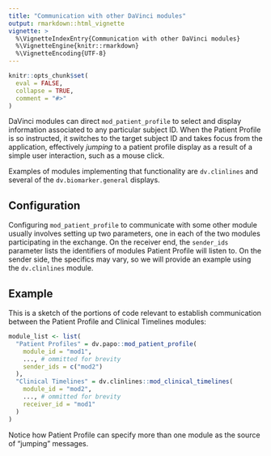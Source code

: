 ```yaml
---
title: "Communication with other DaVinci modules"
output: rmarkdown::html_vignette
vignette: >
  %\VignetteIndexEntry{Communication with other DaVinci modules}
  %\VignetteEngine{knitr::rmarkdown}
  %\VignetteEncoding{UTF-8}
---
```


```r
knitr::opts_chunk$set(
  eval = FALSE,
  collapse = TRUE,
  comment = "#>"
)
```

DaVinci modules can direct `mod_patient_profile` to select and display information associated to any particular subject ID. When the Patient Profile is so instructed, it switches to the target subject ID and takes focus from the application, effectively *jumping* to a patient profile display as a result of a simple user interaction, such as a mouse click.

Examples of modules implementing that functionality are `dv.clinlines` and several of the `dv.biomarker.general` displays.

## Configuration

Configuring `mod_patient_profile` to communicate with some other module usually involves setting up two parameters, one in each of the two modules participating in the exchange. On the receiver end, the `sender_ids` parameter lists the identifiers of modules Patient Profile will listen to. On the sender side, the specifics may vary, so we will provide an example using the `dv.clinlines` module.

## Example

This is a sketch of the portions of code relevant to establish communication between the Patient Profile and Clinical Timelines modules:

```r
module_list <- list(
  "Patient Profiles" = dv.papo::mod_patient_profile(
    module_id = "mod1",
    ..., # ommitted for brevity
    sender_ids = c("mod2")
  ),
  "Clinical Timelines" = dv.clinlines::mod_clinical_timelines(
    module_id = "mod2",
    ..., # ommitted for brevity
    receiver_id = "mod1"
  )
)
```

Notice how Patient Profile can specify more than one module as the source of "jumping" messages.
